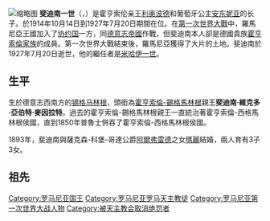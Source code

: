 {{Infobox royalty
| name         = 斐迪南一世
| image        = King Ferdinand of Romania.jpg
| image_size   = 230px
| caption      = Ferdinand I of Romania
| reign        = 1914年10月10日-1927年7月20日（{{age in years and days|1914|10|10|1927|7|20|age=no}}）
| predecessor  = [[卡罗尔一世|卡罗尔一世]]
| coronation   = {{death date and age|1922|10|15|1865|8|24}}
| successor    = [[米哈伊一世|米哈伊一世]]
| succession   = 羅馬尼亞國王
| spouse       = [[玛丽_(爱丁堡)|愛丁堡的瑪麗公主]]
| issue        = [[卡罗尔二世|卡罗尔二世]]<br>[[羅馬尼亞的伊莉莎白|希臘王后伊麗莎白]]<br>[[羅馬尼亞的瑪麗亞_(1900-1961)|南斯拉夫王后瑪麗亞]]<br>[[尼古拉王子_(羅馬尼亞)|尼古拉王子]]<br>[[伊萊亞娜公主_(羅馬尼亞)|奧地利的安東大公妃伊萊亞娜]]
| full name    = Ferdinand Viktor Albert Meinrad
| house        = [[霍亨索倫王朝|霍亨索倫王朝]]錫格馬林根系
| father       = [[利奥波德_(霍亨索伦)|利奥波德]]
| mother       = [[葡萄牙的安東妮亞|葡萄牙的安東妮亞]]
| birth_date   = {{Birth date|1865|8|24|df=y}}
| birth_place  = {{Flagicon|Prussia|1803}} [[普魯士王國|普魯士]][[霍亨索倫省|霍亨索倫省]][[锡格马林根|锡格马林根]]（位於今[[德國|德國]]）
| death_date   = {{Death date and age|1927|7|20|1865|8|24|df=y}}
| death_place  = {{Flag|Kingdom of Romania}}[[锡纳亚|锡纳亚]]
| burial_place = [[羅馬尼亞|羅馬尼亞]][[阿爾傑什河畔庫爾泰亞|阿爾傑什河畔庫爾泰亞]]
| religion     = [[羅馬天主教|羅馬天主教]]
|}}
{{Infobox Monarch styles
|image      = [[File:Royal_monogram_of_Ferdinand_I_of_Romania.svg|50px]]
|royal name = Ferdinand I of Romania
|dipstyle   = [[Majesty|His Majesty]]
|offstyle   = Your Majesty
|altstyle   = Sir
}}
[[File:WWI_Poster_Rumania.jpg|缩略图]]
'''斐迪南一世'''（'''{{lang|ro|Ferdinand I}}'''，{{bd|1865年|8月24日|1927年|7月20日|Ferdinand I}}）是霍亨索伦亲王[[利奧波德_(霍亨索倫)|利奥波德]]和葡萄牙公主[[葡萄牙的安東妮亞|安东妮亚]]的长子。於1914年10月14日到1927年7月20日期間在位。在[[第一次世界大戰|第一次世界大戰]]中，羅馬尼亞王國加入了[[协约国|协约国]]一方，同[[德意志帝國|德意志帝國]]作戰，但斐迪南本人卻是德國貴族[[霍亨索倫家族|霍亨索倫家族]]的成員。第一次世界大戰結束後，羅馬尼亞獲得了大片的土地。斐迪南於1927年7月20日逝世，他的繼任者是[[米哈伊一世_(羅馬尼亞)|米哈伊一世]]。

==生平==
生於德意志西南方的[[锡格马林根|锡格马林根]]，頭銜為[[霍亨索倫-西格馬林根侯國|霍亨索倫-錫格馬林根]]親王'''斐迪南·維克多·亞伯特·麥因拉特'''。過去的霍亨索倫-錫格馬林根親王一直統治著霍亨索倫-西格馬林根侯國，直到1850年普魯士併吞了霍亨索倫-西格馬林根侯國。

1893年，斐迪南與薩克森-科堡-哥達公爵[[阿爾弗雷德_(薩克森-科堡-哥達公爵)|阿爾弗雷德]]之女[[瑪麗_(愛丁堡)|瑪麗]]結婚，兩人育有3子3女。

==祖先==
{{Ahnentafel top|先祖}}<center>
{{ahnentafel-compact5
|style = font-size: 85%;
|boxstyle_1=background-color: #fcc;
|boxstyle_2=background-color: #fb9;
|boxstyle_3=background-color: #ffc;
|boxstyle_4=background-color: #bfc;
|boxstyle_5=background-color: #9fe;
|1= '''羅馬尼亞國王斐迪南一世'''
|2= '''父：'''霍亨索倫親王[[利奧波德_(霍亨索倫)|利奧波德]]
|3= '''母：'''[[葡萄牙的安東妮亞|葡萄牙的安東妮亞]]
|4= '''祖父：'''霍亨索倫親王[[卡爾·安東_(霍亨索倫)|卡爾·安東]]
|5= '''祖母：'''[[巴登的約瑟芬|巴登的約瑟芬]]
|6= '''外祖父：'''葡萄牙國王[[斐迪南二世_(葡萄牙)|斐迪南二世]]
|7= '''外祖母：'''葡萄牙女王[[瑪麗亞二世|瑪麗亞二世]]
|8= '''曾祖父：'''霍亨索倫-錫格馬林根親王[[卡爾_(霍亨索倫-錫格馬林根)|卡爾]]
|9= '''曾祖母：'''[[安東妮·繆拉|安東妮·繆拉]]
|10= '''外曾祖父：'''巴登大公[[卡爾_(巴登大公)|卡爾]]
|11= '''外曾祖母：'''[[史蒂芬妮·德·博阿爾內|史蒂芬妮·德·博阿爾內]]
|12= '''外曾祖父：'''薩克森-科堡-哥達的[[斐迪南王子_(薩克森-科堡-哥達)|斐迪南王子]]
|13= '''外曾祖母：'''[[科哈里的瑪麗亞·安東妮亞|科哈里的瑪麗亞·安東妮亞]]
|14= '''外曾祖父：'''巴西皇帝[[佩德羅一世_(巴西)|佩德羅一世]]
|15= '''外曾祖母：'''[[奧地利的瑪麗亞·利奧波汀|奧地利的瑪麗亞·利奧波汀]]
|16= '''高祖父：'''霍亨索倫-錫格馬林根親王[[安東·阿洛伊斯_(霍亨索倫-錫格馬林根)|安東·阿洛伊斯]]
|17= '''高祖母：'''薩爾姆-基爾堡的[[阿瑪莉埃·策菲琳_(薩爾姆-基爾堡)|阿瑪莉埃·策菲琳]]
|18= '''外高祖父：'''皮埃爾·繆拉
|19= '''外高祖母：'''路易絲·達斯托爾格
|20= '''外高祖父：'''[[卡爾·路德維希_(巴登)|巴登的卡爾·路德維希]]
|21= '''外高祖母：'''[[黑森-達姆施塔特的阿瑪莉埃|黑森-達姆施塔特的阿瑪莉埃]]
|22= '''外高祖父：'''{{le|克勞德·德·博阿爾內|Claude de Beauharnais (1756–1819)}}
|23= '''外高祖母：'''克勞丁·法蘭索瓦絲·亞德琳·加布里埃爾
|24= '''外高祖父：'''薩克森-科堡-薩爾費爾德公爵[[法蘭茲_(薩克森-科堡-薩爾費爾德公爵)|法蘭茲]]
|25= '''外高祖母：'''[[羅伊斯-埃伯斯多夫的奧古斯塔|羅伊斯-埃伯斯多夫的奧古斯塔]]
|26= '''外高祖父：'''科哈里親王{{le|費倫茲·約瑟夫|Ferenc József, Prince Koháry de Csábrág et Szitnya}}
|27= '''外高祖母：'''瓦爾德施泰因-沃滕貝格的{{le|瑪麗亞·安東妮亞女伯爵|Countess Maria Antonia of Waldstein-Wartenberg}}
|28= '''外高祖父：'''葡萄牙國王[[若昂六世|約翰六世]]
|29= '''外高祖母：'''[[西班牙的卡洛塔·若阿金娜|西班牙的卡洛塔·若阿金娜]]
|30= '''外高祖父：'''神聖羅馬皇帝[[弗朗茨二世_(神聖羅馬帝國)|法蘭茲二世]]
|31= '''外高祖母：'''[[瑪麗亞·特蕾莎_(那不勒斯和西西里公主)|兩西西里的瑪麗亞·特蕾莎]]
}}</center>
{{ahnentafel bottom}}

{{羅馬尼亞元帥}}
{{Authority control}}
{{DEFAULTSORT:Ferdinand I}}
[[Category:罗马尼亚国王|Category:罗马尼亚国王]]
[[Category:罗马尼亚罗马天主教徒|Category:罗马尼亚罗马天主教徒]]
[[Category:罗马尼亚第一次世界大战人物|Category:罗马尼亚第一次世界大战人物]]
[[Category:被天主教会取消绝罚者|Category:被天主教会取消绝罚者]]
